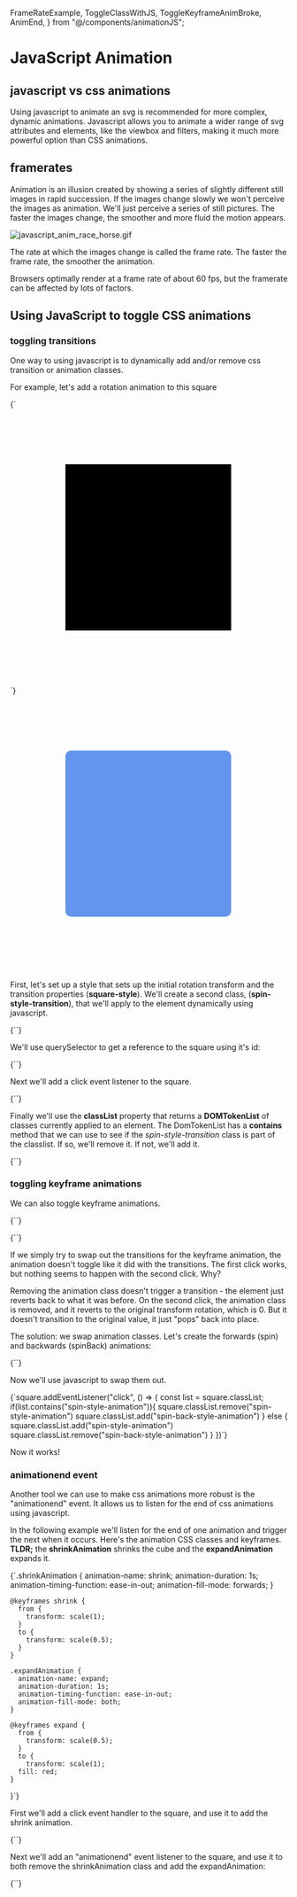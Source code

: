   FrameRateExample,
  ToggleClassWithJS,
  ToggleKeyframeAnimBroke,
  AnimEnd,
} from "@/components/animationJS";

# JavaScript Animation

## javascript vs css animations

Using javascript to animate an svg is recommended for more complex, dynamic animations. Javascript allows you to animate a wider range of svg attributes and elements, like the viewbox and filters, making it much more powerful option than CSS animations.

## framerates

Animation is an illusion created by showing a series of slightly different still images in rapid succession. If the images change slowly we won't perceive the images as animation. We'll just perceive a series of still pictures. The faster the images change, the smoother and more fluid the motion appears.

![javascript_anim_race_horse.gif](javascript_anim_race_horse.gif)

The rate at which the images change is called the frame rate. The faster the frame rate, the smoother the animation.

<FrameRateExample />

Browsers optimally render at a frame rate of about 60 fps, but the framerate can be affected by lots of factors.

## Using JavaScript to toggle CSS animations

### toggling transitions

One way to using javascript is to dynamically add and/or remove css transition or animation classes.

For example, let's add a rotation animation to this square

<Blocks>
  {`<svg width="500" height="500" viewbox="0 0 500 500">
  <g id="square" transform="translate(250 250)">
    <rect
      class="square-style"
      x="-150" y="-150"
      width="300" height="300"
      ...
    />
  </g>
</svg>`}
</Blocks>

<svg width="500" height="500" viewbox="0 0 500 500">
  <g id="holder" transform="translate(250 250)">
    <rect
      id="square"
      class="square-style"
      x="-150"
      y="-150"
      width="300"
      height="300"
      rx="10"
      ry="10"
      fill="cornflowerblue"
    />
  </g>
</svg>

First, let's set up a style that sets up the initial rotation transform and the transition properties (**square-style**). We'll create a second class, (**spin-style-transition**), that we'll apply to the element dynamically using javascript.

<Blocks>
  {`<style>
   .square-style {
       transform: rotate(0deg);
       transition: 500ms ease-in-out;
   }

    .spin-style-transition {
        transform: rotate(360deg);
    }.

</style>`}
</Blocks>

We'll use querySelector to get a reference to the square using it's id:

<Blocks>
  {`<script>
   const square = document.querySelector("#square");
</script>`}
</Blocks>

Next we'll add a click event listener to the square.

<Blocks highlight="3-5">
  {`<script>
   const square = document.querySelector("#square");
   square.addEventListener("click", () => {
	// code goes here
 })
</script>`}
</Blocks>

Finally we'll use the **classList** property that returns a **DOMTokenList** of classes currently applied to an element. The DomTokenList has a **contains** method that we can use to see if the _spin-style-transition_ class is part of the classlist. If so, we'll remove it. If not, we'll add it.

<Blocks highlight="4-8">
  {`<script>
    const square = document.querySelector("#square");
    square.addEventListener("click", () => {
        const list = square.classList;
        list.contains("spin-style-transition") 
        ? square.classList.remove("spin-style-transition") 
        : square.classList.add("spin-style-transition")
 })
</script>`}
</Blocks>

<ToggleClassWithJS />

### toggling keyframe animations

We can also toggle keyframe animations.

<Blocks>
  {`<style>
  .square-style {
      transform: rotate(0deg);
  }

    .spin-style-animation {
      animation-name: spin;
      animation-duration: 1s;
      animation-timing-function: ease-in-out;
      animation-fill-mode: forwards;
    }

    @keyframes spin {
      from {transform: rotate(0deg)}
      to {transform: rotate(360deg)}
    }

</style>`}
</Blocks>

<Blocks highlight="4-8">
  {`<script>
    const square = document.querySelector("#square");
    square.addEventListener("click", () => {
        const list = square.classList;
        list.contains("spin-style-animation") 
        ? square.classList.remove("spin-style-animation") 
        : square.classList.add("spin-style-animation")

})

</script>`}
</Blocks>

If we simply try to swap out the transitions for the keyframe animation, the animation doesn't toggle like it did with the transitions. The first click works, but nothing seems to happen with the second click. Why?

<ToggleKeyframeAnimBroke />

Removing the animation class doesn't trigger a transition - the element just reverts back to what it was before. On the second click, the animation class is removed, and it reverts to the original transform rotation, which is 0. But it doesn't transition to the original value, it just "pops" back into place.

The solution: we swap animation classes. Let's create the forwards (spin) and backwards (spinBack) animations:

<Blocks>
  {`<style>
   .spin-style-animation {
       animation: spin 1s ease-in-out;
   }

    .spin-back-style-animation {
      animation: spinBack 1s ease-in-out;
    }

    @keyframes spin {
        from {transform: rotate(0deg)}
        to { transform: rotate(360deg)}
    }

    @keyframes spinBack {
        from {transform: rotate(360deg)}
        to {transform: rotate(0deg)}
    }

</style>`}
</Blocks>

Now we'll use javascript to swap them out.

<Blocks>
  {`square.addEventListener("click", () => {
    const list = square.classList;
    if(list.contains("spin-style-animation")){
        square.classList.remove("spin-style-animation")
        square.classList.add("spin-back-style-animation")
    } else {
        square.classList.add("spin-style-animation")
        square.classList.remove("spin-back-style-animation")
    }
})`}
</Blocks>

Now it works!

<ToggleClassWithJS />

### animationend event

Another tool we can use to make css animations more robust is the "animationend" event. It allows us to listen for the end of css animations using javascript.

In the following example we'll listen for the end of one animation and trigger the next when it occurs. Here's the animation CSS classes and keyframes. **TLDR;** the **shrinkAnimation** shrinks the cube and the **expandAnimation** expands it.

<Blocks>
  {`.shrinkAnimation {
  animation-name: shrink;
  animation-duration: 1s;
  animation-timing-function: ease-in-out;
  animation-fill-mode: forwards;
}

    @keyframes shrink {
      from {
        transform: scale(1);
      }
      to {
        transform: scale(0.5);
      }
    }

    .expandAnimation {
      animation-name: expand;
      animation-duration: 1s;
      animation-timing-function: ease-in-out;
      animation-fill-mode: both;
    }

    @keyframes expand {
      from {
        transform: scale(0.5);
      }
      to {
        transform: scale(1);
      fill: red;
    }

}`}

</Blocks>

First we'll add a click event handler to the square, and use it to add the shrink animation.

<Blocks>
  {`<script>
  const square = document.querySelector("#square");
  
  square.addEventListener("click", () => {
        square.classList.add("shrinkAnimation")
    })
  </script>`}
</Blocks>

Next we'll add an "animationend" event listener to the square, and use it to both remove the shrinkAnimation class and add the expandAnimation:

<Blocks highlight="8,9,10,11">
  {`<script>
  const square = document.querySelector("#square");
  
  square.addEventListener("click", () => {
        square.classList.add("shrinkAnimation")
    })

    square.addEventListener('animationend', () => {
        square.classList.remove("shrinkAnimation")
        square.classList.add("expandAnimation")
    });

  </script>`}
</Blocks>

<AnimEnd />
